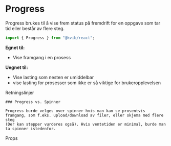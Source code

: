 
<Meta of={ProgressStories} />

# Progress

Progress brukes til å vise frem status på fremdrift for en oppgave som tar tid eller består av flere steg.

```jsx
import { Progress } from "@kvib/react";
```

**Egnet til:**
- Vise framgang i en prosess

**Uegnet til:**
- Vise lasting som nesten er umiddelbar
- vise lasting for prosesser som ikke er så viktige for brukeropplevelsen

<DocsHeading light>Retningslinjer</DocsHeading>

<DocsContainer>

    ### Progress vs. Spinner

    Progress burde velges over spinner hvis man kan se prosentvis framgang, som f.eks. upload/download av filer, eller skjema med flere steg
    (Der kan stepper vurderes også). Hvis ventetiden er minimal, burde man ta spinner istedenfor.

</DocsContainer>

<DocsHeading light>Props</DocsHeading>

<Canvas of={ProgressStories.Preview}
            className="fullwidth"
 />
<Controls of={ProgressStories.Preview} />
